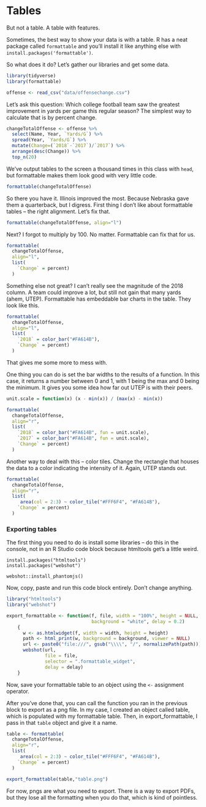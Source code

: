 # Tables

But not a table. A table with features. 

Sometimes, the best way to show your data is with a table. R has a neat package called `formattable` and you'll install it like anything else with `install.packages('formattable')`. 

So what does it do? Let's gather our libraries and get some data. 

```r
library(tidyverse)
library(formattable)
```


```r
offense <- read_csv("data/offensechange.csv")
```


Let's ask this question: Which college football team saw the greatest improvement in yards per game this regular season? The simplest way to calculate that is by percent change. 

```r
changeTotalOffense <- offense %>%
  select(Name, Year, `Yards/G`) %>% 
  spread(Year, `Yards/G`) %>% 
  mutate(Change=(`2018`-`2017`)/`2017`) %>% 
  arrange(desc(Change)) %>% 
  top_n(20)
```
We've output tables to the screen a thousand times in this class with `head`, but formattable makes them look good with very little code. 

```r
formattable(changeTotalOffense)
```

So there you have it. Illinois improved the most. Because Nebraska gave them a quarterback, but I digress. First thing I don't like about formattable tables -- the right alignment. Let's fix that. 

```r
formattable(changeTotalOffense, align="l")
```

Next? I forgot to multiply by 100. No matter. Formattable can fix that for us. 

```r
formattable(
  changeTotalOffense, 
  align="l",
  list(
    `Change` = percent)
  )
```

Something else not great? I can't really see the magnitude of the 2018 column. A team could improve a lot, but still not gain that many yards (ahem, UTEP). Formattable has embeddable bar charts in the table. They look like this. 

```r
formattable(
  changeTotalOffense, 
  align="l",
  list(
    `2018` = color_bar("#FA614B"), 
    `Change` = percent)
  )
```
That gives me some more to mess with. 

One thing you can do is set the bar widths to the results of a function. In this case, it returns a number between 0 and 1, with 1 being the max and 0 being the minimum. It gives you some idea how far out UTEP is with their peers. 
```r
unit.scale = function(x) (x - min(x)) / (max(x) - min(x))

formattable(
  changeTotalOffense, 
  align="r",
  list(
    `2018` = color_bar("#FA614B", fun = unit.scale), 
    `2017` = color_bar("#FA614B", fun = unit.scale), 
    `Change` = percent)
  )
```

Another way to deal with this -- color tiles. Change the rectangle that houses the data to a color indicating the intensity of it. Again, UTEP stands out.

```r
formattable(
  changeTotalOffense, 
  align="r",
  list(
     area(col = 2:3) ~ color_tile("#FFF6F4", "#FA614B"),
    `Change` = percent)
  )
```

### Exporting tables

The first thing you need to do is install some libraries -- do this in the console, not in an R Studio code block because htmltools get's a little weird. 

```
install.packages("htmltools")
install.packages("webshot")

webshot::install_phantomjs()
```

Now, copy, paste and run this code block entirely. Don't change anything. 

```r
library("htmltools")
library("webshot")    

export_formattable <- function(f, file, width = "100%", height = NULL, 
                               background = "white", delay = 0.2)
    {
      w <- as.htmlwidget(f, width = width, height = height)
      path <- html_print(w, background = background, viewer = NULL)
      url <- paste0("file:///", gsub("\\\\", "/", normalizePath(path)))
      webshot(url,
              file = file,
              selector = ".formattable_widget",
              delay = delay)
    }
```

Now, save your formattable table to an object using the `<-` assignment operator. 

After you've done that, you can call the function you ran in the previous block to export as a png file. In my case, I created an object called table, which is populated with my formattable table. Then, in export_formattable, I pass in that `table` object and give it a name. 

```r
table <- formattable(
  changeTotalOffense, 
  align="r",
  list(
     area(col = 2:3) ~ color_tile("#FFF6F4", "#FA614B"),
    `Change` = percent)
  )

export_formattable(table,"table.png")
```

For now, pngs are what you need to export. There is a way to export PDFs, but they lose all the formatting when you do that, which is kind of pointless. 